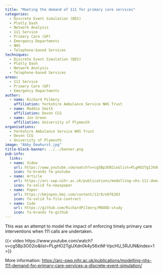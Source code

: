```yaml
---
title: "Meeting the demand of 111 for primary care services"
categories:
  - Discrete Event Simulation (DES)
  - Plotly Dash
  - Network Analysis
  - 111 Service
  - Primary Care (GP)
  - Emergency Departments
  - NHS
  - Telephone-based Services
techniques:
  - Discrete Event Simulation (DES)
  - Plotly Dash
  - Network Analysis
  - Telephone-based Services
areas:
  - 111 Service
  - Primary Care (GP)
  - Emergency Departments
author:
  - name: Richard Pilbery
    affiliation: Yorkshire Ambulance Service NHS Trust
  - name: Maddie Smith
    affiliation: Devon CCG
  - name: Jon Green
    affiliation: University of Plymouth
organisations:
  - Yorkshire Ambulance Service NHS Trust
  - Devon CCG
  - University of Plymouth
image: "Abby Dewhurst.jpg"
title-block-banner: ../../banner.png
pub-info:
  links:
  - name: Video
    url: https://www.youtube.com/watch?v=cg5Bp3O02io&list=PLgHO2TgIJXdn0k4y56xtM-VpcHU_5RJUN&index=1
    icon: fa-brands fa-youtube
  - name: Article
    url: https://arc-swp.nihr.ac.uk/publications/modelling-nhs-111-demand-for-primary-care-services-a-discrete-event-simulation/
    icon: fa-solid fa-newspaper
  - name: Paper
    url: https://bmjopen.bmj.com/content/13/9/e076203
    icon: fa-solid fa-file-contract
  - name: Code
    url: https://github.com/RichardPilbery/MOOOD-study
    icon: fa-brands fa-github
---
```


This was an attempt to model the impact of enforcing timely primary care interventions when 111 calls are undertaken.

{{< video https://www.youtube.com/watch?v=cg5Bp3O02io&list=PLgHO2TgIJXdn0k4y56xtM-VpcHU_5RJUN&index=1 >}}

More information: <https://arc-swp.nihr.ac.uk/publications/modelling-nhs-111-demand-for-primary-care-services-a-discrete-event-simulation/>
